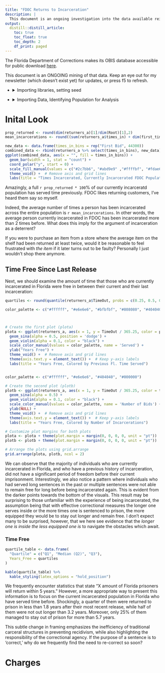 ```yaml
---
title: "FDOC Returns to Incarceration"
description: |
  This document is an ongoing investigation into the data available reincarcerations in Florida. I choose not to use the term "recidivism", as the term implies a focus on reoffending and the idea of a "criminal" identity, rather than acknowledging the complex social, economic, and systemic factors at play.
output:
  distill::distill_article:
    toc: true
    toc_float: true
    toc_depth: 2
    df_print: paged
---
```

The Florida Department of Corrections makes its OBIS database accessible for public download [here](https://fdc.myflorida.com/pub/obis_request.html).

This document is an ONGOING mining of that data. Keep an eye out for my newsletter (which doesn’t exist yet) for updates, or press f5 to refresh.

<ul>
    <li>
      <details>
        <summary>Importing libraries, setting seed</summary>
        <p>
```r
# Packages utilized:
pkgs = c("readxl",
         "dplyr",
         "DT",
         "ggforce",
         "kableExtra",
         "viridis",
         "boot",
         "gridExtra")
inst = lapply(pkgs, library, character.only = TRUE)
set.seed(8675309)
```
  </p>
  </details>
  </li>
</ul>

<ul>
    <li>
      <details>
        <summary>Importing Data, Identifying Population for Analysis</summary>
        <p>
```r
base_dir <- "/Users/johnwise/Downloads"
Root <- read_excel(paste0(base_dir, "/Inmate_Active_2023-10.XLSX"))
Incarhist <- read_excel(paste0(base_dir, "/Inmate_Active_2023-10.XLSX"), sheet = 6)

first_timers <- Incarhist %>%
  arrange(DCNumber, desc(ReceiptDate)) %>%
  group_by(DCNumber) %>%
  mutate(row_num = row_number()) %>%
  filter(row_num <= 2) %>%
  select(-row_num) %>%
  count(DCNumber) %>%
  filter(n==1)
```
Remove first-timers from analysis
```r
returners <- anti_join(Incarhist, first_timers, by ='DCNumber')
# grab the two most recent receipts of those who have returned
returners_current_and_last <- returners %>%
  arrange(DCNumber, desc(ReceiptDate)) %>%
  group_by(DCNumber) %>%
  mutate(row_num = row_number()) %>%
  filter(row_num <= 2) %>%
  select(-row_num)
```
Calcualte time total time served for each person prior to most recent incarceration
```r
served_prior <- returners %>%
  mutate(time_served = ifelse(!is.na(ReleaseDate), as.numeric(difftime(ReleaseDate, ReceiptDate, units = "days")), NA)) %>%
  group_by(DCNumber) %>%
  summarize(prev_TimeServed = sum(time_served, na.rm = TRUE))
```
Discovering the amount of time each person was free last time they were out
```r
returners_time_free <- returners_current_and_last %>%
  group_by(DCNumber) %>%
  summarise(TimeOut = as.numeric(difftime(max(ReceiptDate, na.rm = TRUE), max(ReleaseDate, na.rm = TRUE), units = "days"))) %>% # Note, there were 7 entires for which a negative time free was calculated. Investigation shows
  filter(TimeOut >= 0) # that this is due to these individuals having missing most ReceiptDate for most recent conviction.
# We omit these 7 observations for the purpose of this analysis
```
Determining how many times each person has been incarcerated
```r
times_in <- returners %>%
  group_by(DCNumber) %>%
  summarize(times_in = n())
```

Going back to fetch general information on those identified, compiling with calculated values
```r
returners_a <- merge(merge(merge(Root, returners_time_free, by = 'DCNumber'), served_prior, by = 'DCNumber'), times_in, by = 'DCNumber')
```
Removing outlier
```r
# Not sure why the FDOC has the individual with DC Number 872984 as initially coming to prison on 1901-01-01, but we will omit this individual from our analyses as well.
returners_a <- returners_a[-which(returners_a['DCNumber']=='872984'),]
# Create the 'times_in_bins' column
returners_a$times_in_bins <- cut(returners_a$times_in,
                                 breaks = c(2, 3, 4, 6, 17),
                                 labels = c("2 bids", "3 bids", "4-6 bids", "6-17 bids"),
                                 include.lowest = TRUE)

# Create the 'prev_TimeServed_bins' column
breaks <- c(0, 1, 3, 5, 10, 25, 50)
labels <- c("0-1 Years", "1-3 Years", "3-5 Years", "5-10 Years", "10-25 Years", "25-50 Years")
returners_a$prev_TimeServed_bins <- cut(returners_a$prev_TimeServed / 365.25,
                                       breaks = breaks,
                                       labels = labels,
                                       include.lowest = TRUE)
```

  </p>
  </details>
  </li>
</ul>


# Inital Look
```r
prop_returned <- round(dim(returners_a)[1]/dim(Root)[1],2)
mean_incarcerations <- round((sum(returners_a$times_in) + dim(first_timers)[1])/dim(Root)[1],2)
```

```r
new_data <- data.frame(times_in_bins = rep("First Bid", 44300))
combined_data <- rbind(returners_a %>% select(times_in_bins), new_data)
ggplot(combined_data, aes(x = "", fill = times_in_bins)) +
  geom_bar(width = 1, stat = "count") +
  coord_polar("y", start = 0) +
  scale_fill_manual(values = c("#2c7bb6", "#abd9e9" ,"#ffffbf", "#fdae61", "#d7191c", "#7f3b00")) +
  theme_void() +  # Remove axis and grid lines
  labs(title = "Times Incarcerated, Currently Incarcerated FDOC Population")
```

Amazingly, a full `r prop_returned * 100`% of our currently incarceratd population has served time previously. FDOC likes returning customers, I've heard them say so myself.

Indeed, the average number of times a person has been incarcerated across the entire population is `r mean_incarcerations`. In other words, the average person currently incarcerated in FDOC has been incarcerated more than 2 times before. What does this imply for the argument of incarceration as a deterrent?

If you were to purchase an item from a store where the average item on the shelf had been returned at least twice, would it be reasonable to feel frustrated with *the item* if it later turns out to be faulty? Personally I just wouldn't shop there anymore.

## Time Free Since Last Release
Next, we should examine the amount of time that those who are currently incarcerated in Florida were free in between their current and their last incarceration:

```r
quartiles <- round(quantile(returners_a$TimeOut, probs = c(0.25, 0.5, 0.75))/365.25, 1)

color_palette <- c("#ffffff", "#e6e6e6", "#bfbfbf", "#808080", "#404040", "#000000")



# Create the first plot (plota)
plota <- ggplot(returners_a, aes(x = 1, y = TimeOut / 365.25, color = prev_TimeServed_bins, group = 1)) +
  geom_sina(alpha = 0.5, position = 'dodge') +
  geom_violin(alpha = 0.1, color = "black") +
  scale_color_manual(values = color_palette, name = 'Served') +
  ylab("Years Free") +
  theme_void() +  # Remove axis and grid lines
  theme(axis.text.y = element_text()) +  # Keep y-axis labels
  labs(title = "Years Free, Colored by Previous Fl. Time Served")


color_palette <- c("#ffffff", "#e6e6e6", "#404040", "#000000")

# Create the second plot (plotb)
plotb <- ggplot(returners_a, aes(x = 1, y = TimeOut / 365.25, color = times_in_bins, group = 1)) +
  geom_sina(alpha = 0.5) +
  geom_violin(alpha = 0.1, color = "black") +
  scale_color_manual(values = color_palette, name = 'Number of Bids') +
  ylab(NULL) +
  theme_void() +  # Remove axis and grid lines
  theme(axis.text.y = element_text()) +  # Keep y-axis labels
  labs(title = "Years Free, Colored by Number of Incarcerations")

# Customize plot margins for both plots
plota <- plota + theme(plot.margin = margin(0, 0, 0, 0, unit = "pt"))
plotb <- plotb + theme(plot.margin = margin(0, 0, 0, 0, unit = "pt"))

# Arrange the plots using grid.arrange
grid.arrange(plota, plotb, ncol = 2)
```

We can observe that the majority of individuals who are currently incarcerated in Florida, and who have a previous history of incarceration, did not have a significant period of freedom before their current imprisonment. Interestingly, we also notice a pattern where individuals who had served long sentences in the past or multiple sentences were not able to remain free for long before being incarcerated again. This is evident from the darker points towards the bottom of the visuals. This result may be surprising to those unfamiliar with the experience of being incarcerated, the assumption being that with effective correctional measures the longer one serves inside or the more times one is sentenced to prison, the more equipped they would be to stay out longer and remain free. I don't expect many to be surprised, however, that we here see evidence that the *longer one is inside the less equipped one is* to navigate the obstacles which await.

### Time Free

```r
quartile_table <- data.frame(
  "Quartile" = c("Q1", "Median (Q2)", "Q3"),
  Years_Free = quartiles
)

kable(quartile_table) %>% 
  kable_styling(latex_options = "hold_position")

```


We frequently encounter statistics that state "X amount of Florida prisoners will return within 5 years." However, a more appropriate way to present this information is to focus on the current incarcerated population in Florida who have served time before. Shockingly, a quarter of them were returned to prison in less than 1.8 years after their most recent release, while half of them were not out longer than 3.2 years. Moreover, only 25% of them managed to stay out of prison for more than 5.7 years.

This subtle change in framing emphasizes the inefficiency of traditional carceral structures in preventing recidivism, while also highlighting the responsibility of the correctional agency. If the purpose of a sentence is to 'correct,' why do we frequently find the need to re-correct so soon?

# Charges
